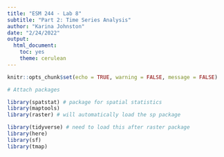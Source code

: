 ```yaml
---
title: "ESM 244 - Lab 8"
subtitle: "Part 2: Time Series Analysis"
author: "Karina Johnston"
date: "2/24/2022"
output: 
  html_document: 
    toc: yes
    theme: cerulean
---
```


```r
knitr::opts_chunk$set(echo = TRUE, warning = FALSE, message = FALSE)

# Attach packages

library(spatstat) # package for spatial statistics
library(maptools)
library(raster) # will automatically load the sp package

library(tidyverse) # need to load this after raster package
library(here)
library(sf)
library(tmap)

```




